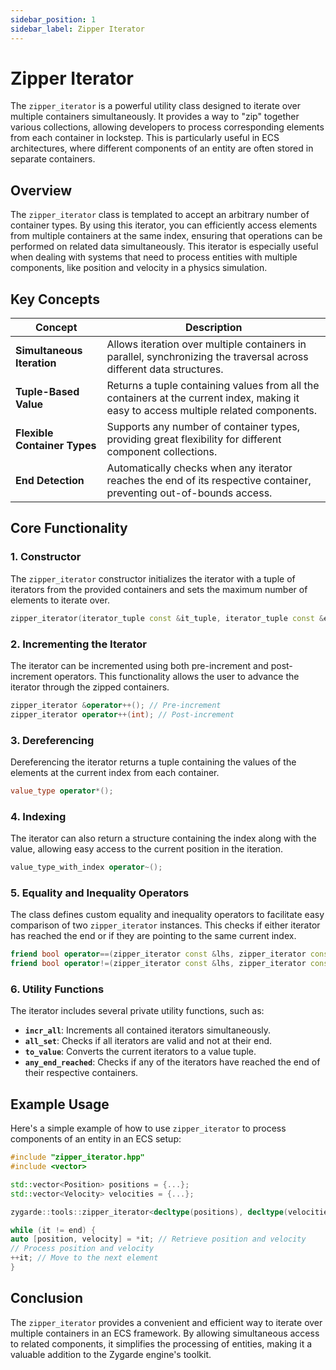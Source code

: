 ```yaml
---
sidebar_position: 1
sidebar_label: Zipper Iterator
---
```


# Zipper Iterator

The `zipper_iterator` is a powerful utility class designed to iterate over multiple containers simultaneously. It provides a way to "zip" together various collections, allowing developers to process corresponding elements from each container in lockstep. This is particularly useful in ECS architectures, where different components of an entity are often stored in separate containers.

## Overview

The `zipper_iterator` class is templated to accept an arbitrary number of container types. By using this iterator, you can efficiently access elements from multiple containers at the same index, ensuring that operations can be performed on related data simultaneously. This iterator is especially useful when dealing with systems that need to process entities with multiple components, like position and velocity in a physics simulation.

## Key Concepts

| **Concept**                  | **Description**                                                                                                                       |
|------------------------------|---------------------------------------------------------------------------------------------------------------------------------------|
| **Simultaneous Iteration**   | Allows iteration over multiple containers in parallel, synchronizing the traversal across different data structures.                  |
| **Tuple-Based Value**        | Returns a tuple containing values from all the containers at the current index, making it easy to access multiple related components. |
| **Flexible Container Types** | Supports any number of container types, providing great flexibility for different component collections.                              |
| **End Detection**            | Automatically checks when any iterator reaches the end of its respective container, preventing out-of-bounds access.                  |

## Core Functionality

### 1. Constructor

The `zipper_iterator` constructor initializes the iterator with a tuple of iterators from the provided containers and sets the maximum number of elements to iterate over.

```cpp
zipper_iterator(iterator_tuple const &it_tuple, iterator_tuple const &end_tuple, std::size_t max);
```

### 2. Incrementing the Iterator

The iterator can be incremented using both pre-increment and post-increment operators. This functionality allows the user to advance the iterator through the zipped containers.

```cpp
zipper_iterator &operator++(); // Pre-increment
zipper_iterator operator++(int); // Post-increment
```

### 3. Dereferencing

Dereferencing the iterator returns a tuple containing the values of the elements at the current index from each container.

```cpp
value_type operator*();
```

### 4. Indexing

The iterator can also return a structure containing the index along with the value, allowing easy access to the current position in the iteration.

```cpp
value_type_with_index operator~();
```

### 5. Equality and Inequality Operators

The class defines custom equality and inequality operators to facilitate easy comparison of two `zipper_iterator` instances. This checks if either iterator has reached the end or if they are pointing to the same current index.

```cpp
friend bool operator==(zipper_iterator const &lhs, zipper_iterator const &rhs);
friend bool operator!=(zipper_iterator const &lhs, zipper_iterator const &rhs);
```

### 6. Utility Functions

The iterator includes several private utility functions, such as:

- **`incr_all`**: Increments all contained iterators simultaneously.
- **`all_set`**: Checks if all iterators are valid and not at their end.
- **`to_value`**: Converts the current iterators to a value tuple.
- **`any_end_reached`**: Checks if any of the iterators have reached the end of their respective containers.

## Example Usage

Here's a simple example of how to use `zipper_iterator` to process components of an entity in an ECS setup:

```cpp
#include "zipper_iterator.hpp"
#include <vector>

std::vector<Position> positions = {...};
std::vector<Velocity> velocities = {...};

zygarde::tools::zipper_iterator<decltype(positions), decltype(velocities)> it(positions.begin(), velocities.begin(), positions.size());

while (it != end) {
auto [position, velocity] = *it; // Retrieve position and velocity
// Process position and velocity
++it; // Move to the next element
}
```

## Conclusion

The `zipper_iterator` provides a convenient and efficient way to iterate over multiple containers in an ECS framework. By allowing simultaneous access to related components, it simplifies the processing of entities, making it a valuable addition to the Zygarde engine's toolkit.
